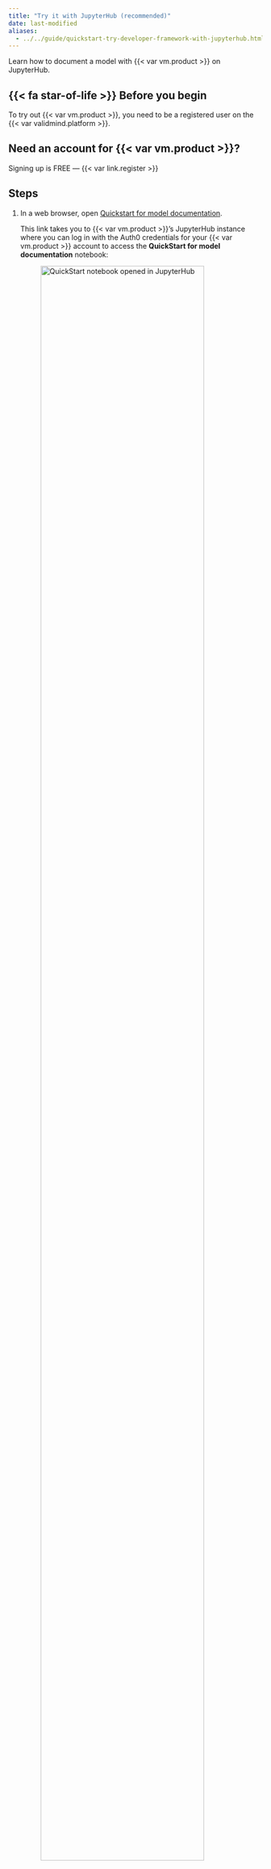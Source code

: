 ```yaml
---
title: "Try it with JupyterHub (recommended)"
date: last-modified
aliases:
  - ../../guide/quickstart-try-developer-framework-with-jupyterhub.html
---
```


Learn how to document a model with {{< var vm.product >}} on JupyterHub.

::: {.attn}

## {{< fa star-of-life >}} Before you begin

To try out {{< var vm.product >}}, you need to be a registered user on the {{< var validmind.platform >}}.

::: {.callout}
## Need an account for {{< var vm.product >}}?
Signing up is FREE — {{< var link.register >}} 
:::

:::

## Steps

1. In a web browser, open [Quickstart for model documentation](https://jupyterhub.validmind.ai/hub/user-redirect/lab/tree/quickstart_customer_churn_full_suite.ipynb).

   This link takes you to {{< var vm.product >}}'s JupyterHub instance where you can log in with the Auth0 credentials for your {{< var vm.product >}} account to access the **QuickStart for model documentation** notebook:

   ![QuickStart notebook opened in JupyterHub](jupyterhub-dashboard.png){width=90% fig-alt="A screenshot showing the QuickStart notebook opened in JupyterHub" class="screenshot"}

   The notebook will guide you through installing the {{< var validmind.developer >}}, initializing the Python environment, and finally connecting the {{< var vm.developer >}} to the {{< var validmind.platform >}}.

2. Follow the instructions to run the first two code cells in the notebook, which will set the stage by installing and initializing {{< var vm.product >}}:[^1]

   - Hover over each cell and click the {{< fa circle-play >}} **icon**; OR
   - Press `Shift + Enter` on Windows or `Cmd + Enter` if you are on a Mac
   
   Under the cell at bottom of the **Initialize the client library** section, confirm that you see a success message that looks something like this:
   
   ```bash
   2024-10-08 22:06:42,610 - INFO(validmind.api_client): 🎉 Connected to {{< var vm.product >}}!
   📊 Model: [Demo] Customer Churn Model (ID: clwqy70qd01my22ikc49paar9)
   📁 Document Type: model_documentation
   ```
   
   This message verifies that the {{< var vm.developer >}} works as expected as is connected to the correct model within the {{< var vm.platform >}}. 

You can now continue running the rest of the cells if you want to see how the demo notebook works or, to save some time, you can move on to the [Explore sample model documentation](/get-started/platform/explore-sample-model-documentation.qmd) to explore the {{< var vm.platform >}}.  

#### Watch the tutorial

Need more help? Experience this guide in video format:

{{< video https://www.youtube.com/embed/rIR8Mql7eGs?si=vnZA_zP4tAjFjI4r title='ValidMind QuickStart' >}}

<!--- TO DO Screenshot --->

## What's next

Continue with [Explore sample model documentation](/get-started/platform/explore-sample-model-documentation.qmd) to learn more about using the {{< var validmind.platform >}} hands-on.


<!-- FOOTNOTES -->

[^1]: [Install and initialize the client library](/developer/model-documentation/install-and-initialize-client-library.qmd)
